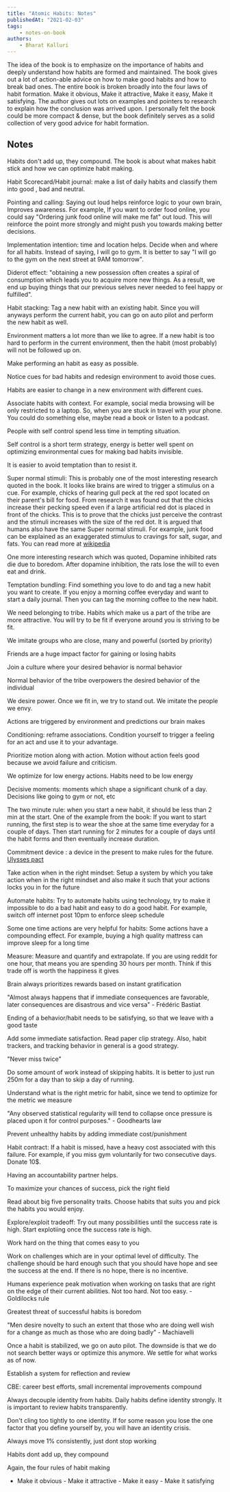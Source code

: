 ```yaml
---
title: "Atomic Habits: Notes"
publishedAt: "2021-02-03"
tags:
    - notes-on-book
authors:
    - Bharat Kalluri
---
```


The idea of the book is to emphasize on the importance of habits and deeply understand how habits are formed and
maintained. The book gives out a lot of action-able advice on how to make good habits and how to break bad ones. The
entire book is broken broadly into the four laws of habit formation. Make it obvious, Make it attractive, Make it easy,
Make it satisfying. The author gives out lots on examples and pointers to research to explain how the conclusion was
arrived upon. I personally felt the book could be more compact & dense, but the book definitely serves as a solid collection of
very good advice for habit formation.

## Notes

Habits don't add up, they compound. The book is about what makes habit stick and how we can optimize habit making.

Habit Scorecard/Habit journal: make a list of daily habits and classify them into good , bad and neutral.

Pointing and calling: Saying out loud helps reinforce logic to your own brain, Improves awareness. For example, If you
want to order food online, you could say "Ordering junk food online will make me fat" out loud. This will reinforce the
point more strongly and might push you towards making better decisions.

Implementation intention: time and location helps. Decide when and where for all habits. Instead of saying, I will go to
gym. It is better to say "I will go to the gym on the next street at 9AM tomorrow".

Diderot effect: "obtaining a new possession often creates a spiral of consumption which leads you to acquire more new
things. As a result, we end up buying things that our previous selves never needed to feel happy or fulfilled".

Habit stacking: Tag a new habit with an existing habit. Since you will anyways perform the current habit, you can go on
auto pilot and perform the new habit as well.

Environment matters a lot more than we like to agree. If a new habit is too hard to perform in the current environment,
then the habit (most probably) will not be followed up on.

Make performing an habit as easy as possible.

Notice cues for bad habits and redesign environment to avoid those cues.

Habits are easier to change in a new environment with different cues.

Associate habits with context. For example, social media browsing will be only restricted to a laptop. So, when you are
stuck in travel with your phone. You could do something else, maybe read a book or listen to a podcast.

People with self control spend less time in tempting situation.

Self control is a short term strategy, energy is better well spent on optimizing environmental cues for making bad
habits invisible.

It is easier to avoid temptation than to resist it.

Super normal stimuli: This is probably one of the most interesting research quoted in the book. It looks like brains are
wired to trigger a stimulus on a cue. For example, chicks of hearing gull peck at the red spot located on their parent's
bill for food. From research it was found out that the chicks increase their pecking speed even if a large artificial
red dot is placed in front of the chicks. This is to prove that the chicks just perceive the contrast and the stimuli
increases with the size of the red dot. It is argued that humans also have the same Super normal stimuli. For example,
junk food can be explained as an exaggerated stimulus to cravings for salt, sugar, and fats. You can read more at
[wikipedia](https://en.wikipedia.org/wiki/Supernormal_stimulus)

One more interesting research which was quoted, Dopamine inhibited rats die due to boredom. After dopamine inhibition,
the rats lose the will to even eat and drink.

Temptation bundling: Find something you love to do and tag a new habit you want to create. If you enjoy a morning coffee
everyday and want to start a daily journal. Then you can tag the morning coffee to the new habit.

We need belonging to tribe. Habits which make us a part of the tribe are more attractive. You will try to be fit if
everyone around you is striving to be fit.

We imitate groups who are close, many and powerful (sorted by priority)

Friends are a huge impact factor for gaining or losing habits

Join a culture where your desired behavior is normal behavior

Normal behavior of the tribe overpowers the desired behavior of the individual

We desire power. Once we fit in, we try to stand out. We imitate the people we envy.

Actions are triggered by environment and predictions our brain makes

Conditioning: reframe associations. Condition yourself to trigger a feeling for an act and use it to your advantage.

Prioritize motion along with action. Motion without action feels good because we avoid failure and criticism.

We optimize for low energy actions. Habits need to be low energy

Decisive moments: moments which shape a significant chunk of a day. Decisions like going to gym or not, etc

The two minute rule: when you start a new habit, it should be less than 2 min at the start. One of the example from the
book: If you want to start running, the first step is to wear the shoe at the same time everyday for a couple of days.
Then start running for 2 minutes for a couple of days until the habit forms and then eventually increase duration.

Commitment device : a device in the present to make rules for the future. [Ulysses
pact](https://en.wikipedia.org/wiki/Ulysses_pact)

Take action when in the right mindset: Setup a system by which you take action when in the right mindset and also make
it such that your actions locks you in for the future

Automate habits: Try to automate habits using technology, try to make it impossible to do a bad habit and easy to do a
good habit. For example, switch off internet post 10pm to enforce sleep schedule

Some one time actions are very helpful for habits: Some actions have a compounding effect. For example, buying a high
quality mattress can improve sleep for a long time

Measure: Measure and quantify and extrapolate. If you are using reddit for one hour, that means you are spending 30
hours per month. Think if this trade off is worth the happiness it gives

Brain always prioritizes rewards based on instant gratification

"Almost always happens that if immediate consequences are favorable, later consequences are disastrous and vice versa" -
Frédéric Bastiat

Ending of a behavior/habit needs to be satisfying, so that we leave with a good taste

Add some immediate satisfaction. Read paper clip strategy. Also, habit trackers, and tracking behavior in general is a
good strategy.

"Never miss twice"

Do some amount of work instead of skipping habits. It is better to just run 250m for a day than to skip a day of
running.

Understand what is the right metric for habit, since we tend to optimize for the metric we measure

"Any observed statistical regularity will tend to collapse once pressure is placed upon it for control purposes." -
Goodhearts law

Prevent unhealthy habits by adding immediate cost/punishment

Habit contract: If a habit is missed, have a heavy cost associated with this failure. For example, if you miss gym
voluntarily for two consecutive days. Donate 10$.

Having an accountability partner helps.

To maximize your chances of success, pick the right field

Read about big five personality traits. Choose habits that suits you and pick the habits you would enjoy.

Explore/exploit tradeoff: Try out many possibilities until the success rate is high. Start explotiing once the success
rate is high.

Work hard on the thing that comes easy to you

Work on challenges which are in your optimal level of difficulty. The challenge should be hard enough such that you
should have hope and see the success at the end. If there is no hope, there is no incentive.

Humans experience peak motivation when working on tasks that are right on the edge of their current abilities. Not too
hard. Not too easy. - Goldilocks rule

Greatest threat of successful habits is boredom

"Men desire novelty to such an extent that those who are doing well wish for a change as much as those who are doing
badly" - Machiavelli

Once a habit is stabilized, we go on auto pilot. The downside is that we do not search better ways or optimize this
anymore. We settle for what works as of now.

Establish a system for reflection and review

CBE: career best efforts, small incremental improvements compound

Always decouple identity from habits. Daily habits define identity strongly. It is important to review habits
transparently.

Don't cling too tightly to one identity. If for some reason you lose the one factor that you define yourself by, you
will have an identity crisis.

Always move 1% consistently, just dont stop working

Habits dont add up, they compound

Again, the four rules of habit making

-   Make it obvious - Make it attractive - Make it easy - Make it satisfying
